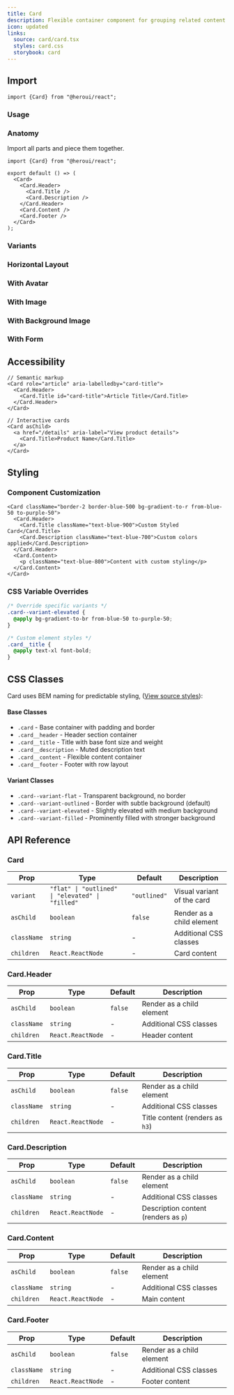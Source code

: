 ```yaml
---
title: Card
description: Flexible container component for grouping related content and actions
icon: updated
links:
  source: card/card.tsx
  styles: card.css
  storybook: card
---
```


## Import

```tsx
import {Card} from "@heroui/react";
```

### Usage

<ComponentPreview
  name="card-default"
/>

### Anatomy

Import all parts and piece them together.

```tsx
import {Card} from "@heroui/react";

export default () => (
  <Card>
    <Card.Header>
      <Card.Title />
      <Card.Description />
    </Card.Header>
    <Card.Content />
    <Card.Footer />
  </Card>
);
```

### Variants

<ComponentPreview
  name="card-variants"
/>

### Horizontal Layout

<ComponentPreview
  name="card-horizontal"
/>

### With Avatar

<ComponentPreview
  name="card-with-avatar"
/>

### With Image

<ComponentPreview
  name="card-with-image"
/>

### With Background Image

<ComponentPreview
  name="card-with-background-image"
/>

### With Form

<ComponentPreview
  name="card-with-form"
/>

## Accessibility

```tsx
// Semantic markup
<Card role="article" aria-labelledby="card-title">
  <Card.Header>
    <Card.Title id="card-title">Article Title</Card.Title>
  </Card.Header>
</Card>

// Interactive cards
<Card asChild>
  <a href="/details" aria-label="View product details">
    <Card.Title>Product Name</Card.Title>
  </a>
</Card>
```

## Styling

### Component Customization

```tsx
<Card className="border-2 border-blue-500 bg-gradient-to-r from-blue-50 to-purple-50">
  <Card.Header>
    <Card.Title className="text-blue-900">Custom Styled Card</Card.Title>
    <Card.Description className="text-blue-700">Custom colors applied</Card.Description>
  </Card.Header>
  <Card.Content>
    <p className="text-blue-800">Content with custom styling</p>
  </Card.Content>
</Card>
```

### CSS Variable Overrides

```css
/* Override specific variants */
.card--variant-elevated {
  @apply bg-gradient-to-br from-blue-50 to-purple-50;
}

/* Custom element styles */
.card__title {
  @apply text-xl font-bold;
}
```

## CSS Classes

Card uses BEM naming for predictable styling, ([View source styles](https://github.com/heroui-inc/heroui/blob/v3/packages/styles/components/card.css)):


#### Base Classes

- `.card` - Base container with padding and border
- `.card__header` - Header section container
- `.card__title` - Title with base font size and weight
- `.card__description` - Muted description text
- `.card__content` - Flexible content container
- `.card__footer` - Footer with row layout

#### Variant Classes

- `.card--variant-flat` - Transparent background, no border
- `.card--variant-outlined` - Border with subtle background (default)
- `.card--variant-elevated` - Slightly elevated with medium background
- `.card--variant-filled` - Prominently filled with stronger background
 
## API Reference

### Card

| Prop        | Type                                                      | Default      | Description                |
| ----------- | --------------------------------------------------------- | ------------ | -------------------------- |
| `variant`   | `"flat" \| "outlined" \| "elevated" \| "filled"`         | `"outlined"` | Visual variant of the card |
| `asChild`   | `boolean`                         | `false` | Render as a child element  |
| `className` | `string`                          | -       | Additional CSS classes     |
| `children`  | `React.ReactNode`                 | -       | Card content               |

### Card.Header

| Prop        | Type              | Default | Description               |
| ----------- | ----------------- | ------- | ------------------------- |
| `asChild`   | `boolean`         | `false` | Render as a child element |
| `className` | `string`          | -       | Additional CSS classes    |
| `children`  | `React.ReactNode` | -       | Header content            |

### Card.Title

| Prop        | Type              | Default | Description                      |
| ----------- | ----------------- | ------- | -------------------------------- |
| `asChild`   | `boolean`         | `false` | Render as a child element       |
| `className` | `string`          | -       | Additional CSS classes           |
| `children`  | `React.ReactNode` | -       | Title content (renders as `h3`) |

### Card.Description

| Prop        | Type              | Default | Description                     |
| ----------- | ----------------- | ------- | ------------------------------- |
| `asChild`   | `boolean`         | `false` | Render as a child element      |
| `className` | `string`          | -       | Additional CSS classes          |
| `children`  | `React.ReactNode` | -       | Description content (renders as `p`) |

### Card.Content

| Prop        | Type              | Default | Description               |
| ----------- | ----------------- | ------- | ------------------------- |
| `asChild`   | `boolean`         | `false` | Render as a child element |
| `className` | `string`          | -       | Additional CSS classes    |
| `children`  | `React.ReactNode` | -       | Main content              |

### Card.Footer

| Prop        | Type              | Default | Description               |
| ----------- | ----------------- | ------- | ------------------------- |
| `asChild`   | `boolean`         | `false` | Render as a child element |
| `className` | `string`          | -       | Additional CSS classes    |
| `children`  | `React.ReactNode` | -       | Footer content            |
